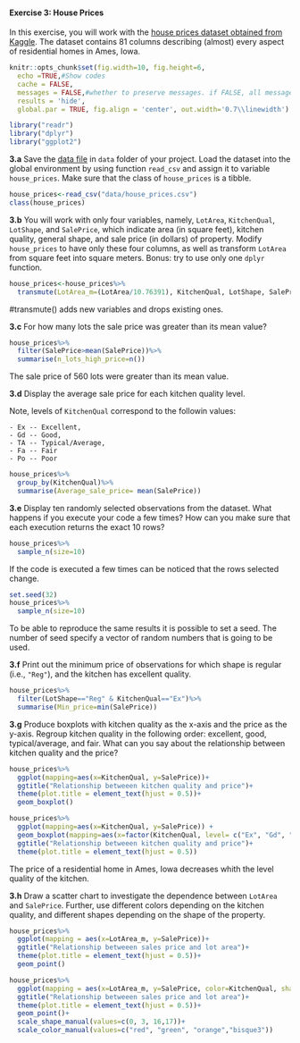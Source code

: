 #### Exercise 3: House Prices

In this exercise, you will work with the [house prices dataset obtained from Kaggle](https://www.kaggle.com/c/house-prices-advanced-regression-techniques/data).
The dataset contains 81 columns describing (almost) every aspect of residential homes in Ames, Iowa.


```r
knitr::opts_chunk$set(fig.width=10, fig.height=6,
  echo =TRUE,#Show codes
  cache = FALSE,
  messages = FALSE,#whether to preserve messages. if FALSE, all messages will be printed in the console instead of the output document. For example error and descriptions
  results = 'hide',
  global.par = TRUE, fig.align = 'center', out.width='0.7\\linewidth') #Wide of plot and center
```



```r
library("readr")
library("dplyr")
library("ggplot2")
```


__3.a__ Save the [data file](https://raw.githubusercontent.com/tvatter/dsfba_2019/homework/data/house_prices.csv) in `data` folder of your project. Load the dataset into the global environment by using function `read_csv` and assign it to variable `house_prices`. Make sure that the class of `house_prices` is a tibble.

```r
house_prices<-read_csv("data/house_prices.csv")
class(house_prices)
```

__3.b__ You will work with only four variables, namely, `LotArea`, `KitchenQual`, `LotShape`, and `SalePrice`, which indicate area (in square feet), kitchen quality, general shape, and sale price (in dollars) of property. 
Modify `house_prices` to have only these four columns, as well as transform `LotArea` from square feet into square meters. Bonus: try to use only one `dplyr` function.

```r
house_prices<-house_prices%>%
  transmute(LotArea_m=(LotArea/10.76391), KitchenQual, LotShape, SalePrice)
```
#transmute() adds new variables and drops existing ones. 

__3.c__ For how many lots the sale price was greater than its mean value?
```r
house_prices%>%
  filter(SalePrice>mean(SalePrice))%>%
  summarise(n_lots_high_price=n())
```
The sale price of 560 lots were greater than its mean value.

__3.d__ Display the average sale price for each kitchen quality level.

  Note, levels of `KitchenQual` correspond to the followin values:

    - Ex -- Excellent,
    - Gd -- Good,
    - TA -- Typical/Average,
    - Fa -- Fair
    - Po -- Poor

```r
house_prices%>%
  group_by(KitchenQual)%>%
  summarise(Average_sale_price= mean(SalePrice))
```

__3.e__ Display ten randomly selected observations from the dataset. What happens if you execute your code a few times? How can you make sure that each execution returns the exact 10 rows?
```r

house_prices%>%
  sample_n(size=10)
```
If the code is executed a few times can be noticed that the rows selected change.
```r
set.seed(32)
house_prices%>%
  sample_n(size=10)
```
To be able to reproduce the same results it is possible to set a seed. The number of seed specify a vector of random numbers that is going to be used. 

__3.f__ Print out the minimum price of observations for which shape is regular (i.e., `"Reg"`), and the kitchen has excellent quality.

```r
house_prices%>%
  filter(LotShape=="Reg" & KitchenQual=="Ex")%>%
  summarise(Min_price=min(SalePrice))
```

__3.g__ Produce boxplots with kitchen quality as the x-axis and the price as the y-axis. Regroup kitchen quality in the following order: excellent, good, typical/average, and fair. What can you say about the relationship between kitchen quality and the price?


```r
house_prices%>%
  ggplot(mapping=aes(x=KitchenQual, y=SalePrice))+
  ggtitle("Relationship betweeen kitchen quality and price")+
  theme(plot.title = element_text(hjust = 0.5))+
  geom_boxplot()
```
```r
house_prices%>%
  ggplot(mapping=aes(x=KitchenQual, y=SalePrice)) +
  geom_boxplot(mapping=aes(x=factor(KitchenQual, level= c("Ex", "Gd", "TA", "Fa"))))+
  ggtitle("Relationship betweeen kitchen quality and price")+
  theme(plot.title = element_text(hjust = 0.5))
```
The price of a residential home in Ames, Iowa decreases whith the level quality of the kitchen.

__3.h__ Draw a scatter chart to investigate the dependence between `LotArea` and `SalePrice`. Further, use different colors depending on the kitchen quality, and different shapes depending on the shape of the property. 

```r
house_prices%>%
  ggplot(mapping = aes(x=LotArea_m, y=SalePrice))+
  ggtitle("Relationship betweeen sales price and lot area")+
  theme(plot.title = element_text(hjust = 0.5))+
  geom_point()
```
```r
house_prices%>%
  ggplot(mapping = aes(x=LotArea_m, y=SalePrice, color=KitchenQual, shape=LotShape))+
  ggtitle("Relationship betweeen sales price and lot area")+
  theme(plot.title = element_text(hjust = 0.5))+
  geom_point()+
  scale_shape_manual(values=c(0, 3, 16,17))+
  scale_color_manual(values=c("red", "green", "orange","bisque3"))
```

